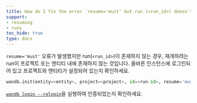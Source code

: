 ```yaml
---
title: How do I fix the error `resume='must' but run (<run_id>) doesn't exist`?
support:
- resuming
- runs
toc_hide: true
type: docs
---
```


`resume='must'` 오류가 발생했지만 run(`<run_id>`)이 존재하지 않는 경우, 재개하려는 run이 프로젝트 또는 엔티티 내에 존재하지 않는 것입니다. 올바른 인스턴스에 로그인되어 있고 프로젝트와 엔티티가 설정되어 있는지 확인하세요.

```python
wandb.init(entity=<entity>, project=<project>, id=<run-id>, resume='must')
```

[`wandb login --relogin`](/ko/models/ref/cli/wandb-login)을 실행하여 인증되었는지 확인하세요.
